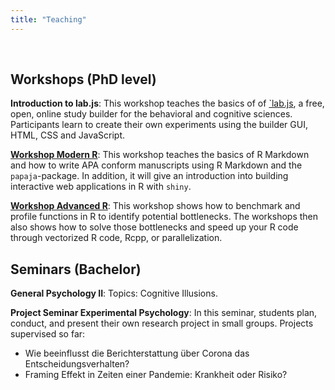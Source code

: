 ```yaml
---
title: "Teaching"
---
```


<br>

## Workshops (PhD level)

**Introduction to lab.js**: This workshop teaches the basics of of [`lab.js](https://lab.js.org/), a free, open, online study builder for the behavioral and cognitive sciences.  Participants learn to create their own experiments using the builder GUI, HTML, CSS and JavaScript.

[**Workshop Modern R**](https://github.com/dizyd/Workshop_ModernR): This workshop teaches the basics of R Markdown and how to write APA conform manuscripts using R Markdown and the `papaja`-package. In addition, it will give an introduction into building interactive web applications in R with `shiny`. 


[**Workshop Advanced R**](https://github.com/dizyd/Workshop_AdvancedR): This workshop shows how to benchmark and profile functions in R to identify potential bottlenecks. The workshops then also shows how to  solve those bottlenecks and speed up your R code through vectorized R code, Rcpp, or parallelization.

## Seminars (Bachelor)


**General Psychology II**: Topics: Cognitive Illusions.


**Project Seminar Experimental Psychology**: In this seminar, students plan, conduct, and present their own research project in small groups. Projects supervised so far: 

- Wie beeinflusst die Berichterstattung über Corona das Entscheidungsverhalten? 
- Framing Effekt in Zeiten einer Pandemie: Krankheit oder Risiko?
